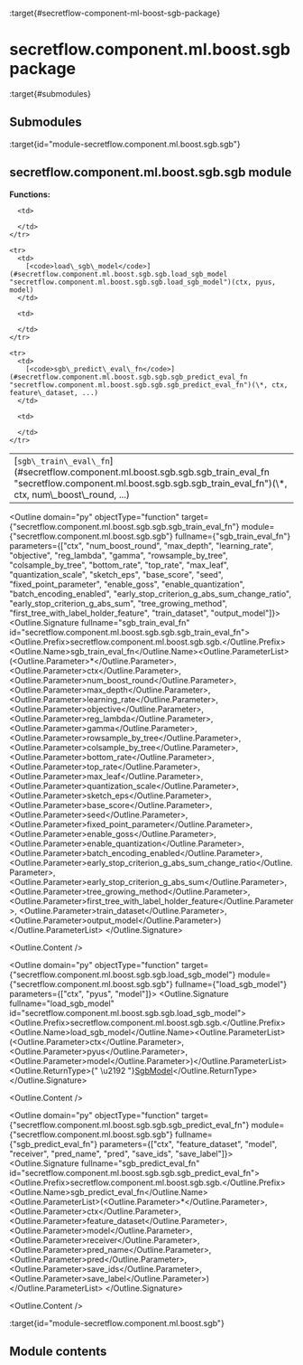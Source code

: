 :target{#secretflow-component-ml-boost-sgb-package}

# secretflow\.component.ml.boost.sgb package

:target{#submodules}

## Submodules

:target{id="module-secretflow.component.ml.boost.sgb.sgb"}

## secretflow\.component.ml.boost.sgb.sgb module

<strong>Functions:</strong>

<table>
  <tbody>
    <tr>
      <td>
        [<code>sgb\_train\_eval\_fn</code>](#secretflow.component.ml.boost.sgb.sgb.sgb_train_eval_fn "secretflow.component.ml.boost.sgb.sgb.sgb_train_eval_fn")(\*, ctx, num\_boost\_round, ...)
      </td>

      <td>

      </td>
    </tr>

    <tr>
      <td>
        [<code>load\_sgb\_model</code>](#secretflow.component.ml.boost.sgb.sgb.load_sgb_model "secretflow.component.ml.boost.sgb.sgb.load_sgb_model")(ctx, pyus, model)
      </td>

      <td>

      </td>
    </tr>

    <tr>
      <td>
        [<code>sgb\_predict\_eval\_fn</code>](#secretflow.component.ml.boost.sgb.sgb.sgb_predict_eval_fn "secretflow.component.ml.boost.sgb.sgb.sgb_predict_eval_fn")(\*, ctx, feature\_dataset, ...)
      </td>

      <td>

      </td>
    </tr>
  </tbody>
</table>

<Outline domain="py" objectType="function" target={"secretflow.component.ml.boost.sgb.sgb.sgb_train_eval_fn"} module={"secretflow.component.ml.boost.sgb.sgb"} fullname={"sgb_train_eval_fn"} parameters={["ctx", "num_boost_round", "max_depth", "learning_rate", "objective", "reg_lambda", "gamma", "rowsample_by_tree", "colsample_by_tree", "bottom_rate", "top_rate", "max_leaf", "quantization_scale", "sketch_eps", "base_score", "seed", "fixed_point_parameter", "enable_goss", "enable_quantization", "batch_encoding_enabled", "early_stop_criterion_g_abs_sum_change_ratio", "early_stop_criterion_g_abs_sum", "tree_growing_method", "first_tree_with_label_holder_feature", "train_dataset", "output_model"]}>
  <Outline.Signature fullname="sgb_train_eval_fn" id="secretflow.component.ml.boost.sgb.sgb.sgb_train_eval_fn">
    <Outline.Prefix>secretflow\.component.ml.boost.sgb.sgb.</Outline.Prefix><Outline.Name>sgb\_train\_eval\_fn</Outline.Name><Outline.ParameterList><span>(</span><Outline.Parameter><span>\*</span></Outline.Parameter>, <Outline.Parameter><span className="name">ctx</span></Outline.Parameter>, <Outline.Parameter><span className="name">num\_boost\_round</span></Outline.Parameter>, <Outline.Parameter><span className="name">max\_depth</span></Outline.Parameter>, <Outline.Parameter><span className="name">learning\_rate</span></Outline.Parameter>, <Outline.Parameter><span className="name">objective</span></Outline.Parameter>, <Outline.Parameter><span className="name">reg\_lambda</span></Outline.Parameter>, <Outline.Parameter><span className="name">gamma</span></Outline.Parameter>, <Outline.Parameter><span className="name">rowsample\_by\_tree</span></Outline.Parameter>, <Outline.Parameter><span className="name">colsample\_by\_tree</span></Outline.Parameter>, <Outline.Parameter><span className="name">bottom\_rate</span></Outline.Parameter>, <Outline.Parameter><span className="name">top\_rate</span></Outline.Parameter>, <Outline.Parameter><span className="name">max\_leaf</span></Outline.Parameter>, <Outline.Parameter><span className="name">quantization\_scale</span></Outline.Parameter>, <Outline.Parameter><span className="name">sketch\_eps</span></Outline.Parameter>, <Outline.Parameter><span className="name">base\_score</span></Outline.Parameter>, <Outline.Parameter><span className="name">seed</span></Outline.Parameter>, <Outline.Parameter><span className="name">fixed\_point\_parameter</span></Outline.Parameter>, <Outline.Parameter><span className="name">enable\_goss</span></Outline.Parameter>, <Outline.Parameter><span className="name">enable\_quantization</span></Outline.Parameter>, <Outline.Parameter><span className="name">batch\_encoding\_enabled</span></Outline.Parameter>, <Outline.Parameter><span className="name">early\_stop\_criterion\_g\_abs\_sum\_change\_ratio</span></Outline.Parameter>, <Outline.Parameter><span className="name">early\_stop\_criterion\_g\_abs\_sum</span></Outline.Parameter>, <Outline.Parameter><span className="name">tree\_growing\_method</span></Outline.Parameter>, <Outline.Parameter><span className="name">first\_tree\_with\_label\_holder\_feature</span></Outline.Parameter>, <Outline.Parameter><span className="name">train\_dataset</span></Outline.Parameter>, <Outline.Parameter><span className="name">output\_model</span></Outline.Parameter><span>)</span></Outline.ParameterList>
  </Outline.Signature>

  <Outline.Content />
</Outline>

<Outline domain="py" objectType="function" target={"secretflow.component.ml.boost.sgb.sgb.load_sgb_model"} module={"secretflow.component.ml.boost.sgb.sgb"} fullname={"load_sgb_model"} parameters={["ctx", "pyus", "model"]}>
  <Outline.Signature fullname="load_sgb_model" id="secretflow.component.ml.boost.sgb.sgb.load_sgb_model">
    <Outline.Prefix>secretflow\.component.ml.boost.sgb.sgb.</Outline.Prefix><Outline.Name>load\_sgb\_model</Outline.Name><Outline.ParameterList><span>(</span><Outline.Parameter><span className="name">ctx</span></Outline.Parameter>, <Outline.Parameter><span className="name">pyus</span></Outline.Parameter>, <Outline.Parameter><span className="name">model</span></Outline.Parameter><span>)</span></Outline.ParameterList><Outline.ReturnType><span>{" \u2192 "}</span>[SgbModel](secretflow.ml.boost.ml.boost.sgb_v.mdx#secretflow.ml.boost.sgb_v.model.SgbModel "secretflow.ml.boost.sgb_v.model.SgbModel")</Outline.ReturnType>
  </Outline.Signature>

  <Outline.Content />
</Outline>

<Outline domain="py" objectType="function" target={"secretflow.component.ml.boost.sgb.sgb.sgb_predict_eval_fn"} module={"secretflow.component.ml.boost.sgb.sgb"} fullname={"sgb_predict_eval_fn"} parameters={["ctx", "feature_dataset", "model", "receiver", "pred_name", "pred", "save_ids", "save_label"]}>
  <Outline.Signature fullname="sgb_predict_eval_fn" id="secretflow.component.ml.boost.sgb.sgb.sgb_predict_eval_fn">
    <Outline.Prefix>secretflow\.component.ml.boost.sgb.sgb.</Outline.Prefix><Outline.Name>sgb\_predict\_eval\_fn</Outline.Name><Outline.ParameterList><span>(</span><Outline.Parameter><span>\*</span></Outline.Parameter>, <Outline.Parameter><span className="name">ctx</span></Outline.Parameter>, <Outline.Parameter><span className="name">feature\_dataset</span></Outline.Parameter>, <Outline.Parameter><span className="name">model</span></Outline.Parameter>, <Outline.Parameter><span className="name">receiver</span></Outline.Parameter>, <Outline.Parameter><span className="name">pred\_name</span></Outline.Parameter>, <Outline.Parameter><span className="name">pred</span></Outline.Parameter>, <Outline.Parameter><span className="name">save\_ids</span></Outline.Parameter>, <Outline.Parameter><span className="name">save\_label</span></Outline.Parameter><span>)</span></Outline.ParameterList>
  </Outline.Signature>

  <Outline.Content />
</Outline>

:target{id="module-secretflow.component.ml.boost.sgb"}

## Module contents
